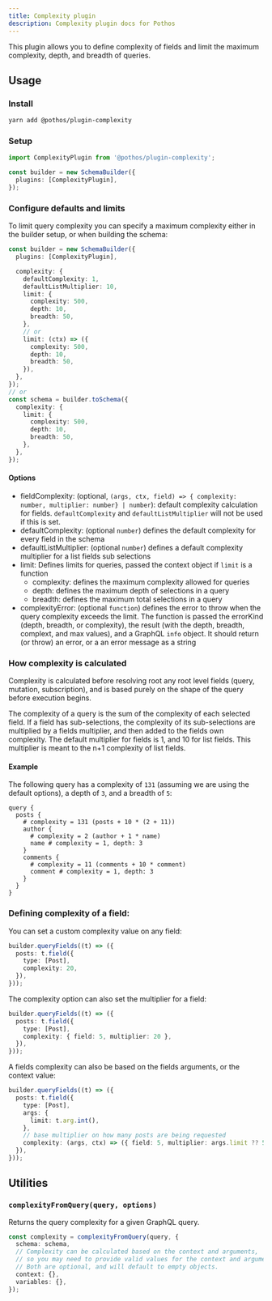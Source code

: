 ```yaml
---
title: Complexity plugin
description: Complexity plugin docs for Pothos
---
```


This plugin allows you to define complexity of fields and limit the maximum complexity, depth, and
breadth of queries.

## Usage

### Install

```bash
yarn add @pothos/plugin-complexity
```

### Setup

```typescript
import ComplexityPlugin from '@pothos/plugin-complexity';

const builder = new SchemaBuilder({
  plugins: [ComplexityPlugin],
});
```

### Configure defaults and limits

To limit query complexity you can specify a maximum complexity either in the builder setup, or when
building the schema:

```typescript
const builder = new SchemaBuilder({
  plugins: [ComplexityPlugin],

  complexity: {
    defaultComplexity: 1,
    defaultListMultiplier: 10,
    limit: {
      complexity: 500,
      depth: 10,
      breadth: 50,
    },
    // or
    limit: (ctx) => ({
      complexity: 500,
      depth: 10,
      breadth: 50,
    }),
  },
});
// or
const schema = builder.toSchema({
  complexity: {
    limit: {
      complexity: 500,
      depth: 10,
      breadth: 50,
    },
  },
});
```

#### Options

- fieldComplexity: (optional,
  `(args, ctx, field) => { complexity: number, multiplier: number} | number`): default complexity
  calculation for fields. `defaultComplexity` and `defaultListMultiplier` will not be used if this
  is set.
- defaultComplexity: (optional `number`) defines the default complexity for every field in the
  schema
- defaultListMultiplier: (optional `number`) defines a default complexity multiplier for a list
  fields sub selections
- limit: Defines limits for queries, passed the context object if `limit` is a function
  - complexity: defines the maximum complexity allowed for queries
  - depth: defines the maximum depth of selections in a query
  - breadth: defines the maximum total selections in a query
- complexityError: (optional `function`) defines the error to throw when the query complexity
  exceeds the limit. The function is passed the errorKind (depth, breadth, or complexity), the
  result (with the depth, breadth, complext, and max values), and a GraphQL `info` object. It should
  return (or throw) an error, or a an error message as a string

### How complexity is calculated

Complexity is calculated before resolving root any root level fields (query, mutation,
subscription), and is based purely on the shape of the query before execution begins.

The complexity of a query is the sum of the complexity of each selected field. If a field has
sub-selections, the complexity of its sub-selections are multiplied by a fields multiplier, and then
added to the fields own complexity. The default multiplier for fields is 1, and 10 for list fields.
This multiplier is meant to the n+1 complexity of list fields.

#### Example

The following query has a complexity of `131` (assuming we are using the default options), a depth
of `3`, and a breadth of `5`:

```gql
query {
  posts {
    # complexity = 131 (posts + 10 * (2 + 11))
    author {
      # complexity = 2 (author + 1 * name)
      name # complexity = 1, depth: 3
    }
    comments {
      # complexity = 11 (comments + 10 * comment)
      comment # complexity = 1, depth: 3
    }
  }
}
```

### Defining complexity of a field:

You can set a custom complexity value on any field:

```typescript
builder.queryFields((t) => ({
  posts: t.field({
    type: [Post],
    complexity: 20,
  }),
}));
```

The complexity option can also set the multiplier for a field:

```typescript
builder.queryFields((t) => ({
  posts: t.field({
    type: [Post],
    complexity: { field: 5, multiplier: 20 },
  }),
}));
```

A fields complexity can also be based on the fields arguments, or the context value:

```typescript
builder.queryFields((t) => ({
  posts: t.field({
    type: [Post],
    args: {
      limit: t.arg.int(),
    },
    // base multiplier on how many posts are being requested
    complexity: (args, ctx) => ({ field: 5, multiplier: args.limit ?? 5 }),
  }),
}));
```

## Utilities

### `complexityFromQuery(query, options)`

Returns the query complexity for a given GraphQL query.

```typescript
const complexity = complexityFromQuery(query, {
  schema: schema,
  // Complexity can be calculated based on the context and arguments,
  // so you may need to provide valid values for the context and arguments.
  // Both are optional, and will default to empty objects.
  context: {},
  variables: {},
});
```
